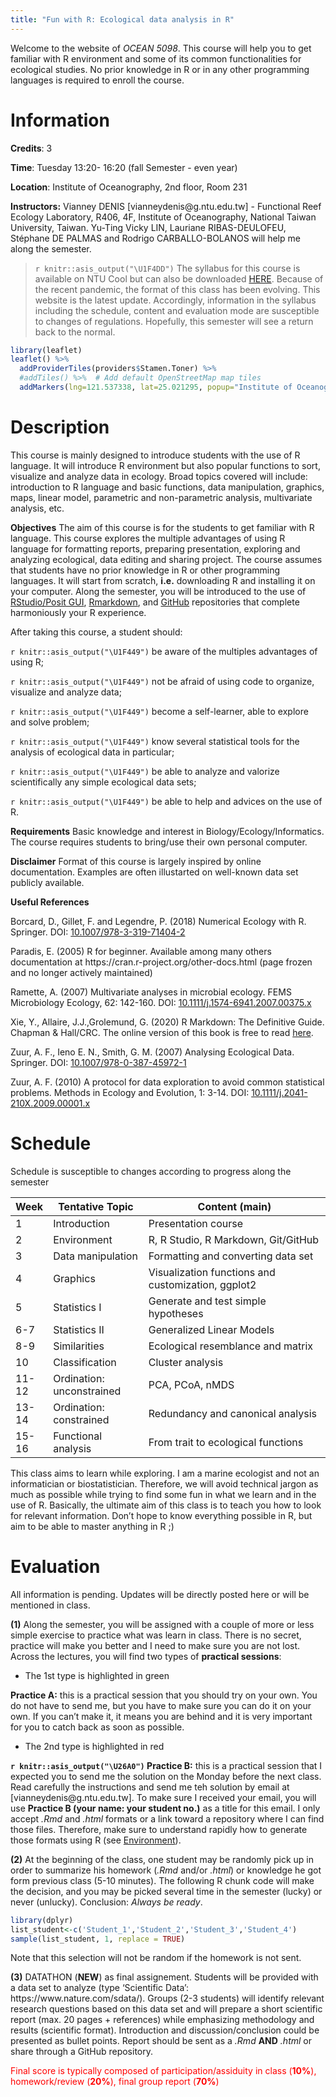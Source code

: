 ```yaml
---
title: "Fun with R: Ecological data analysis in R"
---
```


Welcome to the website of *OCEAN 5098*. This  course will help you to get familiar with R environment and some of its common functionalities for ecological studies. No prior knowledge in R or in any other programming languages is required to enroll the course. 

# Information

**Credits**: 3 

**Time**: Tuesday 13:20- 16:20 (fall Semester - even year)

**Location**: Institute of Oceanography, 2nd floor, Room 231 

**Instructors:** Vianney DENIS [vianneydenis@g.ntu.edu.tw] - Functional Reef Ecology Laboratory, R406, 4F, Institute of Oceanography, National Taiwan University, Taiwan. Yu-Ting Vicky LIN, Lauriane RIBAS-DEULOFEU, Stéphane DE PALMAS and Rodrigo CARBALLO-BOLANOS will help me along the semester. 

> `r knitr::asis_output("\U1F4DD")` The syllabus for this course is available on NTU Cool but can also be downloaded [HERE](.\documents\OCEAN5098_syllabus.pdf). Because of the recent pandemic, the  format of this class has been evolving. This website is the latest update. Accordingly, information in the syllabus including the schedule, content and evaluation mode are susceptible to changes of regulations. Hopefully, this semester will see a return back to the normal.

<style>
.html-widget {
    margin: auto;
}
</style>

```r
library(leaflet)
leaflet() %>%
  addProviderTiles(providers$Stamen.Toner) %>%
  #addTiles() %>%  # Add default OpenStreetMap map tiles
  addMarkers(lng=121.537338, lat=25.021295, popup="Institute of Oceanography")
```

# Description

This course is mainly designed to introduce students with the use of R language. It will introduce R environment but also popular functions to sort, visualize and analyze data in ecology. Broad topics covered will include: introduction to R language and basic functions, data manipulation, graphics, maps, linear model, parametric and non-parametric analysis,  multivariate analysis, etc. 

**Objectives** The aim of this course is for the students to get familiar with R language. This course explores the multiple advantages of using R language for formatting reports,  preparing presentation, exploring and analyzing ecological, data editing and sharing project. The course assumes that students have no prior knowledge in R or other programming languages. It will start from scratch, **i.e.** downloading R and installing it on your computer. Along the semester, you will be introduced to the use of  [RStudio/Posit GUI](https://www.rstudio.com/), [Rmarkdown](https://rmarkdown.rstudio.com/), and [GitHub](https://github.com/) repositories that complete harmoniously your R experience. 

After taking this course, a student should: 

`r knitr::asis_output("\U1F449")` be aware of the multiples advantages of using R; 

`r knitr::asis_output("\U1F449")` not be afraid of using code to organize, visualize and analyze data;

`r knitr::asis_output("\U1F449")` become a self-learner, able to explore and solve problem;

`r knitr::asis_output("\U1F449")` know several statistical tools for the analysis of ecological data in particular;

`r knitr::asis_output("\U1F449")` be able to analyze and valorize scientifically any simple ecological data sets;

`r knitr::asis_output("\U1F449")` be able to help and advices on the use of R.


**Requirements** Basic knowledge and interest in Biology/Ecology/Informatics. The course requires students to bring/use their own personal computer.

**Disclaimer** Format of this course is largely inspired by online documentation. Examples are often illustarted on well-known data set publicly available.

**Useful References**

Borcard, D., Gillet, F. and Legendre, P. (2018) Numerical Ecology with R. Springer. DOI: [10.1007/978-3-319-71404-2](https://www.springer.com/gp/book/9783319714035)

Paradis, E. (2005) R for beginner. Available among many others documentation at https://cran.r-project.org/other-docs.html (page frozen and no longer actively maintained) 

Ramette, A. (2007) Multivariate analyses in microbial ecology. FEMS Microbiology Ecology, 62: 142-160. DOI: [10.1111/j.1574-6941.2007.00375.x](https://onlinelibrary.wiley.com/doi/full/10.1111/j.1574-6941.2007.00375.x)

Xie, Y., Allaire, J.J.,Grolemund, G. (2020) R Markdown: The Definitive Guide. Chapman & Hall/CRC. The online version of this book is free to read [here](https://bookdown.org/yihui/rmarkdown/). 

Zuur, A. F., Ieno E. N., Smith, G. M. (2007) Analysing Ecological Data. Springer.  DOI: [10.1007/978-0-387-45972-1](https://www.springer.com/gp/book/9780387459677)

Zuur, A. F. (2010) A protocol for data exploration to avoid common statistical problems. Methods in Ecology and Evolution, 1: 3-14. DOI: [10.1111/j.2041-210X.2009.00001.x](https://besjournals.onlinelibrary.wiley.com/doi/10.1111/j.2041-210X.2009.00001.x)


# Schedule

Schedule is  susceptible to changes according to progress along the semester

|Week |Tentative Topic           |             Content (main)                         |
|-----|--------------------------|----------------------------------------------------|
|1    |Introduction              | Presentation course               |
|2    |Environment               | R, R Studio, R Markdown, Git/GitHub                |
|3    |Data manipulation         | Formatting and converting data set                 |
|4    |Graphics                  | Visualization functions and customization, ggplot2 |
|5    |Statistics  I             | Generate and test simple hypotheses                |
|6-7  |Statistics  II            | Generalized Linear Models                          |
|8-9  |Similarities              | Ecological resemblance and matrix                  |
|10   |Classification            | Cluster analysis                                   |
|11-12|Ordination: unconstrained | PCA, PCoA, nMDS                                    |
|13-14|Ordination: constrained   | Redundancy and canonical analysis                  |
|15-16|Functional analysis       | From trait to ecological functions                 |


This class aims to learn while exploring. I am a marine ecologist and not an informatician or biostatistician. Therefore, we will avoid technical jargon as much as possible while trying to find some fun in what we learn and in the use of R. Basically, the ultimate aim of this class is to teach you how to look for relevant information. Don't hope to know everything possible in R, but aim to be able to master anything in R ;)


# Evaluation

All information is pending. Updates will be directly posted here or will be mentioned in class.


**(1)** Along the semester, you will be assigned with a couple of more or less simple exercise to practice what was learn in class. There is no secret, practice will make you better and I need to make sure you are not lost. Across the lectures, you will find two types of **practical sessions**:

+ The 1st type is highlighted in green


<p class="comment">
**Practice A:** this is a practical session that you should try on your own. You do not have to send me, but you have to make sure you can do it on your own. If you can't make it, it means you are behind and it is very important for you to catch back as soon as possible.
</p>


+ The 2nd type is highlighted in red


<p class="alert">
**`r knitr::asis_output("\U26A0")` Practice B:** this is a practical session that I expected you to send me the solution on the Monday before the next class. Read carefully the instructions and send me teh solution by email at [vianneydenis@g.ntu.edu.tw]. To make sure I received your email, you will use **Practice B (your name: your student no.)** as a title for this email. I only accept *.Rmd* and *.html* formats or a link toward a repository where I can find those files. Therefore, make sure to understand rapidly how to generate those formats using R (see [Environment](./environment.html)).</p>


**(2)** At the beginning of the class, one student may be randomly pick up  in order to summarize his homework (*.Rmd* and/or *.html*) or knowledge he got form previous class (5-10 minutes). The following R chunk code will make the decision, and you may be picked several time in the semester (lucky) or never (unlucky). Conclusion: *Always be ready*. 

```r
library(dplyr)
list_student<-c('Student_1','Student_2','Student_3','Student_4')
sample(list_student, 1, replace = TRUE)
```

Note that this selection will not be random if the homework is not sent. 

**(3)** DATATHON (**NEW**) as final assignement. Students will be provided with a data set to analyze (type 'Scientific Data': https://www.nature.com/sdata/). Groups (2-3 students) will identify relevant research questions based on this data set and will prepare a short scientific report (max. 20 pages + references)  while emphasizing methodology and results (scientific format). Introduction and discussion/conclusion could be presented as bullet points. Report should be sent as a *.Rmd* **AND** *.html* or share through a GitHub repository.

<p style="color:red">Final score is typically composed of participation/assiduity in class (**10%**), homework/review  (**20%**), final group report (**70%**)</p>